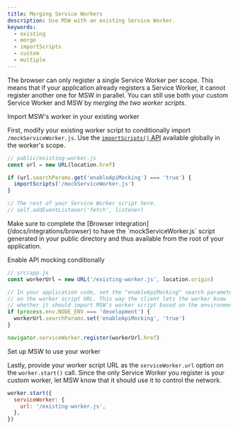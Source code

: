 ```yaml
---
title: Merging Service Workers
description: Use MSW with an existing Service Worker.
keywords:
  - existing
  - merge
  - importScripts
  - custom
  - multiple
---
```



The browser can only register a single Service Worker per scope. This means that if your application already registers a Service Worker, it cannot register another one for MSW in parallel. You can still use both your custom Service Worker and MSW by _merging the two worker scripts_.

<Action>Import MSW's worker in your existing worker</Action>

First, modify your existing worker script to conditionally import `/mockServiceWorker.js`. Use the [`importScripts()` API](https://developer.mozilla.org/en-US/docs/Web/API/WorkerGlobalScope/importScripts) available globally in the worker's scope.

```js {4-6}
// public/existing-worker.js
const url = new URL(location.href)

if (url.searchParams.get('enableApiMocking') === 'true') {
  importScripts('/mockServiceWorker.js')
}

// The rest of your Service Worker script here.
// self.addEventListener('fetch', listener)
```

<Warning>
  Make sure to complete the [Browser integration](/docs/integrations/browser) to
  have the `mockServiceWorker.js` script generated in your public directory and
  thus available from the root of your application.
</Warning>

<Action>Enable API mocking conditionally</Action>

```js {4-9}
// src/app.js
const workerUrl = new URL('/existing-worker.js', location.origin)

// In your application code, set the "enableApiMocking" search parameter
// on the worker script URL. This way the client lets the worker know
// whether it should import MSW's worker script based on the environment.
if (process.env.NODE_ENV === 'development') {
  workerUrl.searchParams.set('enableApiMocking', 'true')
}

navigator.serviceWorker.register(workerUrl.href)
```

<Action>Set up MSW to use your worker</Action>

Lastly, provide your worker script URL as the `serviceWorker.url` option on the `worker.start()` call. Since the only Service Worker you register is your custom worker, let MSW know that it should use it to control the network.

```js {3}
worker.start({
  serviceWorker: {
    url: '/existing-worker.js',
  },
})
```
